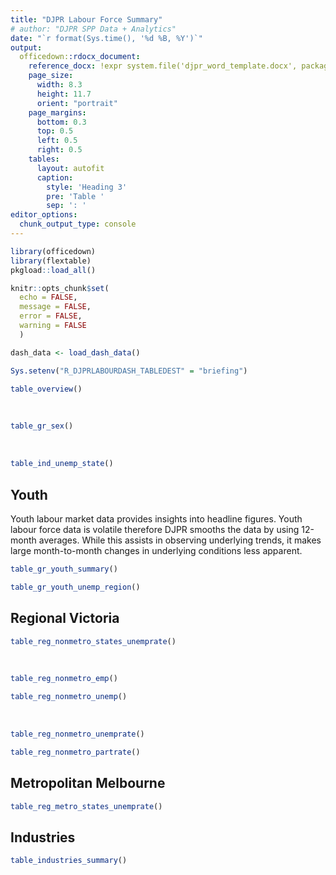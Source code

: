 ```yaml
---
title: "DJPR Labour Force Summary"
# author: "DJPR SPP Data + Analytics"
date: "`r format(Sys.time(), '%d %B, %Y')`"
output: 
  officedown::rdocx_document:
    reference_docx: !expr system.file('djpr_word_template.docx', package = 'djprshiny')
    page_size:
      width: 8.3
      height: 11.7
      orient: "portrait"
    page_margins:
      bottom: 0.3
      top: 0.5
      left: 0.5
      right: 0.5
    tables:
      layout: autofit
      caption:
        style: 'Heading 3'
        pre: 'Table '
        sep: ': '
editor_options: 
  chunk_output_type: console
---
```


```r
library(officedown)
library(flextable)
pkgload::load_all()

knitr::opts_chunk$set(
  echo = FALSE,
  message = FALSE,
  error = FALSE,
  warning = FALSE
  )
```
```r

dash_data <- load_dash_data()

Sys.setenv("R_DJPRLABOURDASH_TABLEDEST" = "briefing")
```


```r
table_overview() 
```

<br>

```r
table_gr_sex()
```

<br>

```r
table_ind_unemp_state()
```

\newpage

## Youth
Youth labour market data provides insights into headline figures. Youth labour force data is volatile therefore DJPR smooths the data by using 12-month averages. While this assists in observing underlying trends, it makes large month-to-month changes in underlying conditions 
less apparent. 

```r
table_gr_youth_summary()
```

\newpage

```r
table_gr_youth_unemp_region()
```

\newpage

## Regional Victoria

```r
table_reg_nonmetro_states_unemprate()
```
<br>
```r
table_reg_nonmetro_emp()

```

\newpage

```r
table_reg_nonmetro_unemp()
```
<br>

```r
table_reg_nonmetro_unemprate()
```


```r
table_reg_nonmetro_partrate()
```

\newpage
## Metropolitan Melbourne
```r
table_reg_metro_states_unemprate()
```

\newpage
## Industries

```r
table_industries_summary()
```
